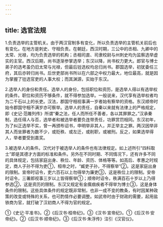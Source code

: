 ```yaml
---
---
---
```

title: 选官法规
---



1.负责选举的主管机关。由于两汉官制多有变化，所以负责选举的主管机关前后也有变化。在地方是刺史、守相负责。在朝廷，西汉时期，三公中的丞相、九卿中的太常、光禄，均为负责选举的机构；丞相司直、司隶校尉与州刺史均为监察选举虚实的主官。西汉后期，尚书逐渐参掌选举；东汉以降，尚书权力更大。郎官与博士弟子的选考虽仍旧太常与光禄，但最后铨选权均总归尚书。郡国选举，初犹委任三府，其后亦转归尚书。后世吏部尚书所以在六部之中权力最大，地位最高，就是因为掌握了铨选官吏的人事大权；而其渊源，实始于东汉。

2.选举人的身份和责任。选举人的身份，包括职位和资历，是选举人得以有选举权的条件。职位和资历不够条件，就不得参加选举。一般说来，汉代享有选举权者均为二千石以上的长吏。汉法，郡国守相视事满一岁者始有察举的资格。东汉顺帝时始令郡国守相不满岁亦可察举。选举人的责任，自秦以来就有法律上的严格规定，即《史记·范雎列传》所谓“秦之法，任人而所任不善者，各以其罪罪之。”汉承秦制，选任得人与否，选举者和被选举者要负连带责任，功罪赏罚相同。东汉初年，为了纠正选举不实，曾一再颁布诏书，申明举非其人，并正举主之罪。两汉因举非其人而坐罪者为数不少，或贬秩、或左迁，或削职，或被刑。反之，如果选举得人，举者要受到嘉奖。

3.被选举人的条件。汉代对于被选举人的条件也有法律规定。如上述所引“四科取士”即是其德才方面的标准和条件。另外在不同时期、不同情况下，还有许多不同的具体规定，包括家庭出身、秩位、年龄、资历、体格等等。如高后、孝惠之时规定，商人子孙不得为吏①，桓帝之时，“臧吏子孙，不得察举”②。这是家庭出身的限制。宣帝时诏令，吏六百石以上勿得举为廉吏③，这是秩位上的限制。安帝时诏令，三署郎视事三岁以上皆得察举①；顺帝时诏令，秩满百石十岁以上乃得参选②，这是资历的限制。东汉又规定有金痍痼疾者不得举为博士③，这是身体条件的限制。这些具体条件的规定既非常制，也非一成不变的教条，有时因某种政策的改变或特殊的关系，也可酌情作必要调整。如武帝时由于财政的需要，起用盐铁商为官，就打破了汉初商人不得为官的规定。

①《史记·平准书》。②《后汉书·桓帝纪》。③《汉书·宣帝纪》。①《后汉书·安帝纪》。②《后汉书·顺帝纪》。③《后汉书·朱浮传》注引《汉官仪》。
